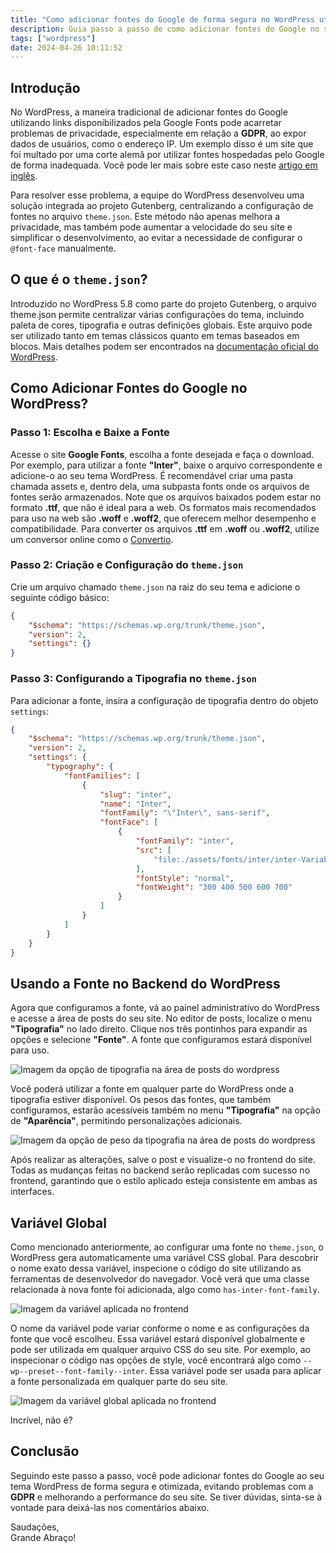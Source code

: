 ```yaml
---
title: "Como adicionar fontes do Google de forma segura no WordPress utilizando o arquivo theme.json"
description: Guia passo a passo de como adicionar fontes do Google no seu site WordPress de forma segura e otimizada, utilizando o arquivo theme.json.
tags: ["wordpress"]
date: 2024-04-26 10:11:52
---
```


## Introdução

No WordPress, a maneira tradicional de adicionar fontes do Google utilizando links disponibilizados pela Google Fonts pode acarretar problemas de privacidade, especialmente em relação a **GDPR**, ao expor dados de usuários, como o endereço IP. Um exemplo disso é um site que foi multado por uma corte alemã por utilizar fontes hospedadas pelo Google de forma inadequada. Você pode ler mais sobre este caso neste [artigo em inglês](https://wptavern.com/german-court-fines-website-owner-for-violating-the-gdpr-by-using-google-hosted-fonts).

Para resolver esse problema, a equipe do WordPress desenvolveu uma solução integrada ao projeto Gutenberg, centralizando a configuração de fontes no arquivo `theme.json`. Este método não apenas melhora a privacidade, mas também pode aumentar a velocidade do seu site e simplificar o desenvolvimento, ao evitar a necessidade de configurar o `@font-face` manualmente.

## O que é o `theme.json`?

Introduzido no WordPress 5.8 como parte do projeto Gutenberg, o arquivo theme.json permite centralizar várias configurações do tema, incluindo paleta de cores, tipografia e outras definições globais. Este arquivo pode ser utilizado tanto em temas clássicos quanto em temas baseados em blocos. Mais detalhes podem ser encontrados na [documentação oficial do WordPress](https://developer.wordpress.org/themes/global-settings-and-styles/).

## Como Adicionar Fontes do Google no WordPress?

### Passo 1: Escolha e Baixe a Fonte
Acesse o site **Google Fonts**, escolha a fonte desejada e faça o download. Por exemplo, para utilizar a fonte **"Inter"**, baixe o arquivo correspondente e adicione-o ao seu tema WordPress. É recomendável criar uma pasta chamada assets e, dentro dela, uma subpasta fonts onde os arquivos de fontes serão armazenados. Note que os arquivos baixados podem estar no formato **.ttf**, que não é ideal para a web. Os formatos mais recomendados para uso na web são **.woff** e **.woff2**, que oferecem melhor desempenho e compatibilidade. Para converter os arquivos **.ttf** em **.woff** ou **.woff2**, utilize um conversor online como o [Convertio](https://convertio.co/pt/ttf-woff/).

### Passo 2: Criação e Configuração do `theme.json`
Crie um arquivo chamado `theme.json` na raiz do seu tema e adicione o seguinte código básico:
```json 
{
    "$schema": "https://schemas.wp.org/trunk/theme.json",
    "version": 2,
    "settings": {}
}
```
### Passo 3: Configurando a Tipografia no `theme.json`
Para adicionar a fonte, insira a configuração de tipografia dentro do objeto `settings`:
```json 
{
    "$schema": "https://schemas.wp.org/trunk/theme.json",
    "version": 2,
    "settings": {
        "typography": {
            "fontFamilies": [
                {
                    "slug": "inter",
                    "name": "Inter",
                    "fontFamily": "\"Inter\", sans-serif",
                    "fontFace": [
                        {
                            "fontFamily": "inter",
                            "src": [
                                "file:./assets/fonts/inter/inter-VariableFont_opz,wght.ttf"
                            ],
                            "fontStyle": "normal",
                            "fontWeight": "300 400 500 600 700"
                        }
                    ]
                }
            ]
        }
    }
}
```
## Usando a Fonte no Backend do WordPress
Agora que configuramos a fonte, vá ao painel administrativo do WordPress e acesse a área de posts do seu site. No editor de posts, localize o menu **"Tipografia"** no lado direito. Clique nos três pontinhos para expandir as opções e selecione **"Fonte"**. A fonte que configuramos estará disponível para uso.

![Imagem da opção de tipografia na área de posts do wordpress](/images/uploads/tipografia-1.png "Imagem da opção de tipografia na área de posts do wordpress")

Você poderá utilizar a fonte em qualquer parte do WordPress onde a tipografia estiver disponível. Os pesos das fontes, que também configuramos, estarão acessíveis também no menu **"Tipografia"** na opção de **"Aparência"**, permitindo personalizações adicionais.

![Imagem da opção de peso da tipografia na área de posts do wordpress](/images/uploads/tipografia-2.png "Imagem da opção de peso da tipografia na área de posts do wordpress")

Após realizar as alterações, salve o post e visualize-o no frontend do site. Todas as mudanças feitas no backend serão replicadas com sucesso no frontend, garantindo que o estilo aplicado esteja consistente em ambas as interfaces.

## Variável Global
Como mencionado anteriormente, ao configurar uma fonte no `theme.json`, o WordPress gera automaticamente uma variável CSS global. Para descobrir o nome exato dessa variável, inspecione o código do site utilizando as ferramentas de desenvolvedor do navegador. Você verá que uma classe relacionada à nova fonte foi adicionada, algo como `has-inter-font-family`.

![Imagem da variável aplicada no frontend](/images/uploads/css-var.png "Imagem da variável aplicada no frontend")

O nome da variável pode variar conforme o nome e as configurações da fonte que você escolheu. Essa variável estará disponível globalmente e pode ser utilizada em qualquer arquivo CSS do seu site. Por exemplo, ao inspecionar o código nas opções de style, você encontrará algo como `--wp--preset--font-family--inter`. Essa variável pode ser usada para aplicar a fonte personalizada em qualquer parte do seu site.

![Imagem da variável global aplicada no frontend](/images/uploads/css-global-var.png "Imagem da variável global aplicada no frontend")

Incrível, não é?

## Conclusão
Seguindo este passo a passo, você pode adicionar fontes do Google ao seu tema WordPress de forma segura e otimizada, evitando problemas com a **GDPR** e melhorando a performance do seu site. Se tiver dúvidas, sinta-se à vontade para deixá-las nos comentários abaixo.

Saudações,  
Grande Abraço!